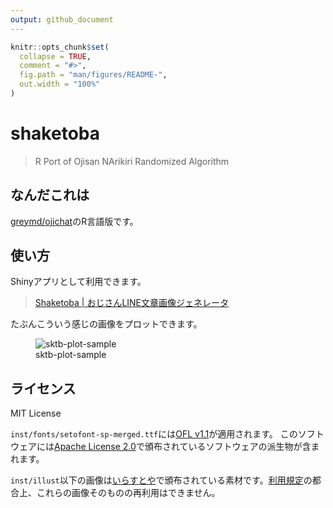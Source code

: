 ```yaml
---
output: github_document
---
```


<!-- README.md is generated from README.Rmd. Please edit that file -->

```r
knitr::opts_chunk$set(
  collapse = TRUE,
  comment = "#>",
  fig.path = "man/figures/README-",
  out.width = "100%"
)
```

# shaketoba

<!-- badges: start -->
<!-- badges: end -->

> R Port of Ojisan NArikiri Randomized Algorithm

## なんだこれは

[greymd/ojichat](https://github.com/greymd/ojichat)のR言語版です。

## 使い方

Shinyアプリとして利用できます。

> [Shaketoba | おじさんLINE文章画像ジェネレータ](https://paithiov909.shinyapps.io/shaketoba/)

たぶんこういう感じの画像をプロットできます。

![sktb-plot-sample](https://raw.githack.com/paithiov909/shaketoba/main/man/figures/plot.png)

## ライセンス

MIT License

`inst/fonts/setofont-sp-merged.ttf`には[OFL v1.1](https://github.com/paithiov909/shaketoba/blob/main/inst/fonts/OFL.txt)が適用されます。
このソフトウェアには[Apache License 2.0](https://www.apache.org/licenses/LICENSE-2.0.html)で頒布されているソフトウェアの派生物が含まれます。

`inst/illust`以下の画像は[いらすとや](https://www.irasutoya.com/)で頒布されている素材です。[利用規定](https://www.irasutoya.com/p/terms.html)の都合上、これらの画像そのものの再利用はできません。

